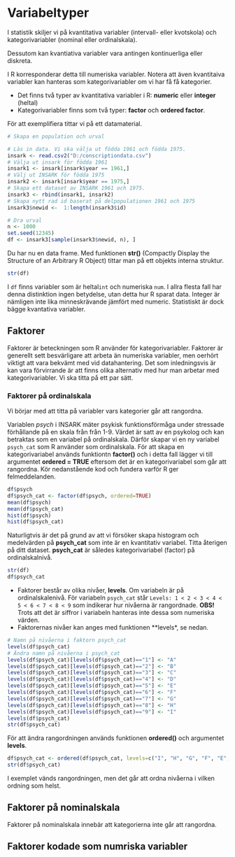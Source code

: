 # Variabeltyper

I statistik skiljer vi på kvantitativa variabler (intervall- eller kvotskola) och kategorivariabler (nominal eller ordinalskala).



Dessutom kan kvantiativa variabler vara antingen kontinuerliga eller diskreta.

I R korresponderar detta till numeriska variabler. Notera att även kvantitaiva variabler kan hanteras som kategorivariabler om vi har få få kategorier.


+ Det finns två typer av kvantitativa variabler i R: **numeric** eller **integer** (heltal)
+ Kategorivariabler finns som två typer: **factor** och **ordered factor**.  


För att exemplifiera tittar vi på ett datamaterial. 

```r
# Skapa en population och urval

# Läs in data. Vi ska välja ut födda 1961 och födda 1975.
insark <- read.csv2("D:/conscriptiondata.csv")
# Välja ut insark för födda 1961
insark1 <- insark[insark$year == 1961,]
# Välj ut INSARK för födda 1975
insark2 <- insark[insark$year == 1975,]
# Skapa ett dataset av INSARK 1961 och 1975. 
insark3 <- rbind(insark1, insark2)
# Skapa nytt rad id baserat på delpopulationen 1961 och 1975
insark3$newid <-  1:length(insark3$id) 

# Dra urval
n <- 1000
set.seed(12345)
df <- insark3[sample(insark3$newid, n), ]
```

Du har nu en data frame. Med funktionen **str()** (Compactly Display the Structure of an Arbitrary R Object) tittar man på ett objekts interna struktur. 

```r
str(df)
```

I `df` finns variabler som är heltal`int` och numeriska `num`. I allra flesta fall har denna distinktion ingen betydelse, utan detta hur R sparat data. Integer är nämligen inte lika minneskrävande jämfört med numeric. Statistiskt är dock bägge kvantativa variabler.

## Faktorer
Faktorer är beteckningen som R använder för kategorivariabler. Faktorer är generellt sett besvärligare att arbeta än numeriska variabler, men oerhört viktigt att vara bekvämt med vid datahantering. Det som inledningsvis är kan vara förvirrande är att finns olika alternativ med hur man arbetar med kategorivariabler. Vi ska titta på ett par sätt.

### Faktorer på ordinalskala
Vi börjar med att titta på variabler vars kategorier går att rangordna.

Variablen *psych* i INSARK mäter psykisk funktionsförmåga under stressade förhållande på en skala från från 1-9. Värdet är satt av en psykolog och kan betraktas som en variabel på ordinalskala. Därför skapar vi en ny variabel `psych_cat` som R använder som ordinalskala.
För att skapa en kategorivariabel används funktiontn **factor()** och i detta fall lägger vi till argumentet **ordered = TRUE** eftersom det är en kategorivariabel som går att rangordna. Kör nedanstående kod och fundera varför R ger felmeddelanden.


```r
df$psych
df$psych_cat <- factor(df$psych, ordered=TRUE)
mean(df$psych)
mean(df$psych_cat)
hist(df$psych)
hist(df$psych_cat)
```

Naturligtvis är det på grund av att vi försöker skapa histogram och medelvärden på **psych_cat** som inte är en kvantitativ variabel. Titta återigen på ditt dataset. **psych_cat** är således kategorivariabel (factor) på ordinalskalnivå.

```r
str(df)
df$psych_cat
```

+ Faktorer består av olika nivåer, **levels**. Om variabeln är på ordinalskalenivå. För variabeln `psych_cat` står `Levels: 1 < 2 < 3 < 4 < 5 < 6 < 7 < 8 < 9` som indikerar hur nivåerna är rangordnade. **OBS!** Trots att det är siffror i variabeln hanteras inte dessa som numeriska värden. 
+ Faktorernas nivåer kan anges med funktionen **levels*, se nedan.

```r
# Namn på nivåerna i faktorn psych_cat 
levels(df$psych_cat)
# Ändra namn på nivåerna i psych_cat
levels(df$psych_cat)[levels(df$psych_cat)=="1"] <- "A"
levels(df$psych_cat)[levels(df$psych_cat)=="2"] <- "B"
levels(df$psych_cat)[levels(df$psych_cat)=="3"] <- "C"
levels(df$psych_cat)[levels(df$psych_cat)=="4"] <- "D"
levels(df$psych_cat)[levels(df$psych_cat)=="5"] <- "E"
levels(df$psych_cat)[levels(df$psych_cat)=="6"] <- "F"
levels(df$psych_cat)[levels(df$psych_cat)=="7"] <- "G"
levels(df$psych_cat)[levels(df$psych_cat)=="8"] <- "H"
levels(df$psych_cat)[levels(df$psych_cat)=="9"] <- "I"
levels(df$psych_cat)
str(df$psych_cat)
```

För att ändra rangordningen används funktionen **ordered()** och argumentet **levels**.

```r
df$psych_cat <- ordered(df$psych_cat, levels=c("I", "H", "G", "F", "E", "D", "C", "B", "A"))
str(df$psych_cat)
```

I exemplet vänds rangordningen, men det går att ordna nivåerna i vilken ordning som helst.

## Faktorer på nominalskala
Faktorer på nominalskala innebär att kategorierna inte går att rangordna.



## Faktorer kodade som numriska variabler




